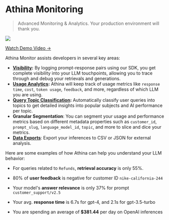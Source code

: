 
# Athina Monitoring

> Advanced Monitoring & Analytics. Your production environment will thank you.

<img src="/athina-dashboard-3.png" />

[Watch Demo Video →](https://www.loom.com/embed/d9ef2c62e91b46769a39c42bb6669834)

Athina Monitor assists developers in several key areas:

- **[Visibility](/monitoring/inference_trace):** By logging prompt-response pairs using our SDK, you get complete visibility into your LLM touchpoints, allowing you to trace through and debug your retrievals and generations.
- **[Usage Analytics](/monitoring/analytics):** Athina will keep track of usage metrics like `response time`, `cost`, `token usage`, `feedback`, and more, regardless of which LLM you are using.
- **[Query Topic Classification](/monitoring/topic_classification):** Automatically classify user queries into topics to get detailed insights into popular subjects and AI performance per topic.
- **Granular Segmentation**: You can segment your usage and performance metrics based on different metadata properties such as `customer_id`, `prompt_slug`, `language_model_id`, `topic`, and more to slice and dice your metrics.
- **[Data Exports](/monitoring/export_data)**: Export your inferences to CSV or JSON for external analysis.

Here are some examples of how Athina can help you understand your LLM behavior:

<Callout>

- For queries related to `Refunds`, **retrieval accuracy** is only 55%.

- 80% of **user feedback** is negative for customer ID `nike-california-244`

- Your model's **answer relevance** is only 37% for prompt `customer_support/v2.5`

- Your avg. **response time** is 6.7s for gpt-4, and 2.1s for gpt-3.5-turbo

- You are spending an average of **$381.44** per day on OpenAI inferences

</Callout>

